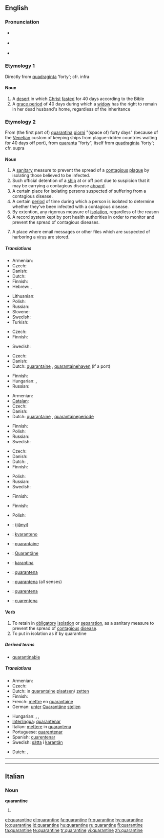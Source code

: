 {{was wotd|2009|April|21}}
==English==

===Pronunciation===
* {{a|UK}} {{IPA|/ˈkwɒɹ.ən.tiːn/|/ˈkwɒɹ.ən.taɪn/}}
* {{a|US}} {{IPA|/ˈkwɑɹ.ən.tin/|/ˈkwɔɹ.ən.tin/}}
* {{audio|en-us-quarantine.ogg|Audio (US)}}

===Etymology 1===
Directly from {{etyl|la}} [[quadraginta]] 'forty'; cfr. infra

====Noun====
{{en-noun}}

# A [[desert]] in which [[Christ]] [[fast]]ed for 40 days according to the Bible
# A [[grace period]] of 40 days during which a [[widow]] has the right to remain in her dead husband's home, regardless of the inheritance

===Etymology 2===
From (the first part of) {{etyl|it}} [[quarantina]] [[giorni]] "(space of) forty days" (because of the [[Venetian]] custom of keeping ships from plague-ridden countries waiting for 40 days off port), from [[quaranta]] "forty", itself from {{etyl|la}} [[quadraginta]] 'forty'; cfr. supra
{{wikipedia}}

====Noun====
{{en-noun}}

# A [[sanitary]] measure to prevent the spread of a [[contagious]] [[plague]] by isolating those believed to be infected.
# Such official detention of a [[ship]] at or off port due to suspicion that it may be carrying a contagious disease [[aboard]].
# A certain place for isolating persons suspected of suffering from a contagious disease.
# A certain [[period]] of time during which a person is isolated to determine whether they've been infected with a contagious disease.
# By extention, any rigorous measure of [[isolation]], regardless of the reason
# A record system kept by port health authorities in order to monitor and prevent the spread of contagious diseases.
# {{computing}} A place where email messages or other files which are suspected of harboring a [[virus]] are stored.

=====Translations=====
{{trans-top|sanitary measure isolating infected people}}
* Armenian: {{t-|hy|կարանտին|tr=karantin|sc=Armn|xs=Armenian}}
* Czech: {{t+|cs|karanténa|f}}
* Danish: {{t-|da|karantæne|c}}
* Dutch: {{t+|nl|quarantaine|f}}
* Finnish: {{t+|fi|karanteeni}}
* Hebrew: {{t|he|הסגר|m|tr=hesger|alt=הֶסְגֵּר|sc=Hebr}},  {{t|he|קרנטינה|f|tr=qarantina|alt=קָרַנְטִינָה|sc=Hebr}}
{{trans-mid}}
* Lithuanian: {{t|lt|karantinas|m}}
* Polish: {{t|pl|kwarantanna|f}}
* Russian: {{t+|ru|карантин|m|tr=karantín|sc=Cyrl}}
* Slovene: {{t|sl|karantena|f}}
* Swedish: {{t-|sv|karantän|c}}
* Turkish: {{t|tr|karantina}}
{{trans-bottom}}

{{trans-top|detention of ship}}
* Czech: {{t+|cs|karanténa|f}}
* Finnish: {{t+|fi|karanteeni}}
{{trans-mid}}
* Swedish: {{t-|sv|karantän}}
{{trans-bottom}}

{{trans-top|place for isolating persons}}
* Czech: {{t+|cs|karanténa|f}}
* Danish: {{t-|da|karantæne|c}}
* Dutch: [[quarantaine]] {{f}}, [[quarantainehaven]] (if a port)
{{trans-mid}}
* Finnish: {{t+|fi|karanteeni}}
* Hungarian: {{t|hu|karantén}},  {{t|hu|vesztegzár}}
* Russian: {{t|ru|изолятор|m|tr=izoljátor|sc=Cyrl}}
{{trans-bottom}}

{{trans-top|period of isolation}}
* Armenian: {{t-|hy|կարանտին|tr=karantin|sc=Armn|xs=Armenian}}
* [[Catalan]]: {{t+|ca|quarantena|f}}
* Czech: {{t+|cs|karanténa|f}}
* Danish: {{t-|da|karantæne|c}}
* Dutch: [[quarantaine]] {{f}}, [[quarantaineperiode]] {{f}}
{{trans-mid}}
* Finnish: {{t+|fi|karanteeni}}
* Polish: {{t|pl|kwarantanna|f}}
* Russian: {{t+|ru|карантин|m|tr=karantín|sc=Cyrl}}
* Swedish: {{t-|sv|karantän}}
{{trans-bottom}}

{{trans-top|any rigorous measure of isolation}}
* Czech: {{t+|cs|karanténa|f}}
* Danish: {{t-|da|karantæne|c}}
* Dutch: {{t+|nl|quarantaine|f}}, {{t+|nl|afzondering|f}}
* Finnish: {{t+|fi|karanteeni}}
{{trans-mid}}
* Polish: {{t|pl|kwarantanna|f}}
* Russian: {{t+|ru|карантин|m|tr=karantín|sc=Cyrl}}
* Swedish: {{t-|sv|karantän}}
{{trans-bottom}}

{{trans-top|record system}}
* Finnish: {{t+|fi|karanteeni}}
{{trans-mid}}
{{trans-bottom}}

{{trans-top|storage for suspected files}}
* Finnish: {{t+|fi|karanteeni}}
{{trans-mid}}
* Polish: {{t|pl|kwarantanna|f}}
{{trans-bottom}}

{{checktrans-top}}
* {{ttbc|Mandarin}}: {{zh-ts|檢疫|检疫}} ([[jiǎnyì]])
* {{ttbc|Esperanto}}: [[kvaranteno]]
* {{ttbc|French}}: [[quarantaine]] {{f}}
* {{ttbc|German}}: [[Quarantäne]] {{f}}
* {{ttbc|Indonesian}}: [[karantina]]
{{trans-mid}}
* {{ttbc|Interlingua}}: [[quarantena]]
* {{ttbc|Italian}}: [[quarantena#Italian|quarantena]] {{f}} (all senses)
* {{ttbc|Portuguese}}: [[quarentena]] {{f}}
* {{ttbc|Spanish}}: [[cuarentena]] {{f}}
{{trans-bottom}}

====Verb====
{{en-verb|quarantin|ing}}

# To retain in [[obligatory]] [[isolation]] or [[separation]], as a sanitary measure to prevent the spread of [[contagious]] [[disease]].
# To put in isolation as if by quarantine

=====Derived terms=====
* [[quarantinable]]

=====Translations=====
{{trans-top|to retai in obligatory isolation or separation as a sanitary prevention}}
* Armenian: {{t|hy|կարանտինի ենթարկել|tr=karantini ent’arkel|sc=Armn|xs=Armenian}}
* Czech: {{t+|cs|dát}} {{t+|cs|do}} {{t+|cs|karanténa|alt=karantény}}
* Dutch: in [[quarantaine]] [[plaatsen]]/ [[zetten]]
* Finnish: {{t+|fi|panna}} {{t+|fi|karanteeni|alt=karanteeniin}}
* French: [[mettre]] en [[quarantaine]]
* German: [[unter]] [[Quarantäne]] [[stellen]]
{{trans-mid}}
* Hungarian: {{t|hu|elkülönít}},  {{t|hu|karanténba helyez}},  {{t|hu|karanténba zár}}
* [[Interlingua]]: [[quarantenar]]
* Italian: [[mettere]] in [[quarantena]]
* Portuguese: [[quarentenar]]
* Spanish: [[cuarentenar]]
* Swedish: [[sätta]] i [[karantän]]
{{trans-bottom}}

{{trans-top|put in isolation as if by quartantine}}
* Dutch: {{t+|nl|afzonderen}}, {{t+|nl|isoleren}}
{{trans-mid}}
{{trans-bottom}}----

----

==Italian==

===Noun===
'''quarantine''' {{f}}

# {{plural of|[[quarantina]]|lang=Italian}}

[[et:quarantine]]
[[el:quarantine]]
[[fa:quarantine]]
[[fr:quarantine]]
[[hy:quarantine]]
[[io:quarantine]]
[[id:quarantine]]
[[hu:quarantine]]
[[ru:quarantine]]
[[fi:quarantine]]
[[ta:quarantine]]
[[te:quarantine]]
[[tr:quarantine]]
[[vi:quarantine]]
[[zh:quarantine]]